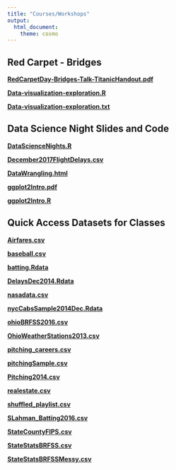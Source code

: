 ```yaml
---
title: "Courses/Workshops"
output: 
  html_document:
    theme: cosmo
---
```


## Red Carpet - Bridges 

 **[RedCarpetDay-Bridges-Talk-TitanicHandout.pdf](documents/RedCarpetDay-Bridges-Talk-TitanicHandout.pdf)**

 **[Data-visualization-exploration.R](documents/Data-visualization-exploration.R)**

 **[Data-visualization-exploration.txt](documents/Data-visualization-exploration.txt)**

## Data Science Night Slides and Code

 **[DataScienceNights.R](documents/DataScienceNights.R)**

 **[December2017FlightDelays.csv](documents/December2017FlightDelays.csv)**
 
 **[DataWrangling.html](documents/DataWrangling.html)**

 **[ggplot2Intro.pdf](documents/ggplot2Intro.pdf)**

 **[ggplot2Intro.R](documents/ggplot2Intro.R)**
 
## Quick Access Datasets for Classes

 **[Airfares.csv](documents/data/Airfares.csv)**

 **[baseball.csv](documents/data/baseball.csv)**
 
 **[batting.Rdata](documents/data/batting.Rdata)**

 **[DelaysDec2014.Rdata](documents/data/DelaysDec2014.Rdata)**

 **[nasadata.csv](documents/data/nasadata.csv)**

 **[nycCabsSample2014Dec.Rdata](documents/data/nycCabsSample2014Dec.Rdata)**

 **[ohioBRFSS2016.csv](documents/data/ohioBRFSS2016.csv)**

 **[OhioWeatherStations2013.csv](documents/data/OhioWeatherStations2013.csv)**
 
 **[pitching_careers.csv](documents/data/pitching_careers.csv)**

 **[pitchingSample.csv](documents/data/pitchingSample.csv)**

 **[Pitching2014.csv](documents/data/Pitching2014.csv)**

 **[realestate.csv](documents/data/realestate.csv)**

 **[shuffled_playlist.csv](documents/data/shuffled_playlist.csv)**

 **[SLahman_Batting2016.csv](documents/data/SLahman_Batting2016.csv)**

 **[StateCountyFIPS.csv](documents/data/StateCountyFIPS.csv)**

 **[StateStatsBRFSS.csv](documents/data/StateStatsBRFSS.csv)**

 **[StateStatsBRFSSMessy.csv](documents/data/StateStatsBRFSSMessy.csv)**